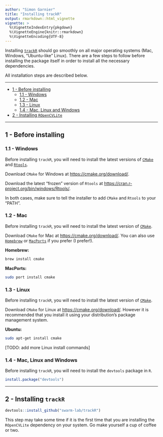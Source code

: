 ```yaml
---
author: "Simon Garnier"
title: "Installing trackR"
output: rmarkdown::html_vignette
vignette: >
  %\VignetteIndexEntry{pkgdown}
  %\VignetteEngine{knitr::rmarkdown}
  %\VignetteEncoding{UTF-8}
---
```


Installing [`trackR`](https://github.com/swarm-lab/trackR) should go 
smoothly on all major operating systems (Mac, Windows, "Ubuntu-like" Linux). 
There are a few steps to follow before installing the package itself in order to
install all the necessary dependencies. 

All installation steps are described below. 

---

+ [1 - Before installing ](#before-installing )
  + [1.1 - Windows](#windows)
  + [1.2 - Mac](#mac)
  + [1.3 - Linux](#linux)
  + [1.4 - Mac, Linux and Windows](#mac-linux-and-windows)
+ [2 - Installing `ROpenCVLite`](#installing-ropencvlite)
  
---

## 1 - Before installing 

### 1.1 - Windows

Before installing `trackR`, you will need to install the latest versions of
[`CMake`](https://cmake.org/) and [`Rtools`](https://cran.r-project.org/bin/windows/Rtools/). 

Download `CMake` for Windows at [https://cmake.org/download/](https://cmake.org/download/).

Download the latest "frozen" version of `Rtools` at 
[https://cran.r-project.org/bin/windows/Rtools/](https://cran.r-project.org/bin/windows/Rtools/).

In both cases, make sure to tell the installer to add `CMake` and `Rtools` to 
your "PATH".

### 1.2 - Mac

Before installing `trackR`, you will need to install the latest version of
[`CMake`](https://cmake.org/).

Download `CMake` for Mac at [https://cmake.org/download/](https://cmake.org/download/).
You can also use [`Homebrew`](http://brew.sh/) or [`MacPorts`](https://www.macports.org/)
if you prefer (I prefer!).

**Homebrew:**

```bash
brew install cmake
```

**MacPorts:**

```bash
sudo port install cmake
```

### 1.3 - Linux

Before installing `trackR`, you will need to install the latest version of
[`CMake`](https://cmake.org/).

Download `CMake` for Linux at [https://cmake.org/download/](https://cmake.org/download/).
However it is recommended that you install it using your distribution's package
management system.

**Ubuntu:**

```bash
sudo apt-get install cmake
```

[TODO: add more Linux install commands]

### 1.4 - Mac, Linux and Windows

Before installing `trackR`, you will need to install the `devtools` package 
in `R`. 

```r
install.package("devtools")
```

---

## 2 - Installing `trackR`

```r
devtools::install_github("swarm-lab/trackR")
```

This step may take some time if it is the first time that you are installing the 
`ROpenCVLite` dependency on your system. Go make yourself a cup of coffee or two.
